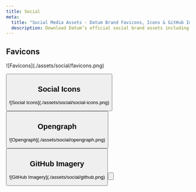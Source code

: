 ```yaml
---
title: Social
meta:
  title: "Social Media Assets - Datum Brand Favicons, Icons & GitHub Imagery"
  description: Download Datum’s official social brand assets including favicons, social icons, Opengraph images, and GitHub graphics for your digital, marketing, or development projects.
---
```



## Favicons

<Container tag="section" class="space-y-12 max-w-none lg:mt-16 md:mt-12 mt-8 mb-20">

<BrandCardImage>
  ![Favicons](./assets/social/favicons.png)
</BrandCardImage>

<Button
  class="btn btn--glacier-mist-700 btn--large"
  text="Download the favicons"
  target="_blank"
  href="https://drive.google.com/drive/folders/1-KlrhXQGBVD7pYnAjEuo5E-GFOVLYsBp?usp=drive_link"
  />

</Container>

## Social Icons

<Container tag="section" class="space-y-12 max-w-none lg:mt-16 md:mt-12 mt-8 mb-20">

<BrandCardImage>
  ![Social Icons](./assets/social/social-icons.png)
</BrandCardImage>

<Button
  class="btn btn--glacier-mist-700 btn--large"
  text="Download the icons"
  target="_blank"
  href="https://drive.google.com/drive/folders/1-KlrhXQGBVD7pYnAjEuo5E-GFOVLYsBp?usp=drive_link"
  />

</Container>

## Opengraph

<Container tag="section" class="space-y-12 max-w-none lg:mt-16 md:mt-12 mt-8 mb-20">

<BrandCardImage>
  ![Opengraph](./assets/social/opengraph.png)
</BrandCardImage>

<Button
  class="btn btn--glacier-mist-700 btn--large"
  text="Download the images"
  target="_blank"
  href="https://drive.google.com/drive/folders/1FN9eQccjuFHy3llhwwZlZjPFLoBb02O_?usp=drive_link"
  />

</Container>

## GitHub Imagery

<Container tag="section" class="space-y-12 max-w-none lg:mt-16 md:mt-12 mt-8 mb-20">

<BrandCardImage>
  ![GitHub Imagery](./assets/social/github.png)
</BrandCardImage>

<Button
  class="btn btn--glacier-mist-700 btn--large"
  text="Download the images"
  target="_blank"
  href="https://drive.google.com/drive/folders/1FN9eQccjuFHy3llhwwZlZjPFLoBb02O_?usp=drive_link"
  />

</Container>
